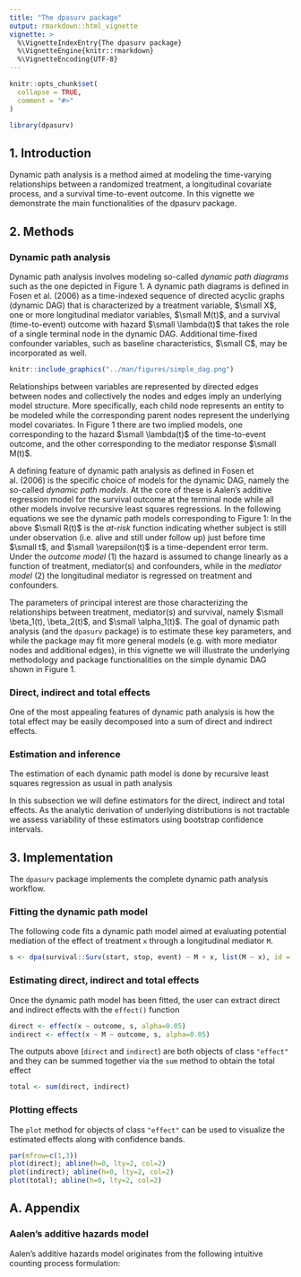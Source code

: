 ```yaml
---
title: "The dpasurv package"
output: rmarkdown::html_vignette
vignette: >
  %\VignetteIndexEntry{The dpasurv package}
  %\VignetteEngine{knitr::rmarkdown}
  %\VignetteEncoding{UTF-8}
---
```


<style>
.main-container {
  max-width: unset;
}
</style>

```r
knitr::opts_chunk$set(
  collapse = TRUE,
  comment = "#>"
)
```

```r
library(dpasurv)
```

## 1. Introduction

Dynamic path analysis is a method aimed at modeling the time-varying relationships between a randomized treatment, a longitudinal covariate process, and a survival time-to-event outcome. In this vignette we demonstrate the main functionalities of the dpasurv package.


## 2. Methods 

### Dynamic path analysis

Dynamic path analysis involves modeling so-called *dynamic path diagrams* such as the one depicted in Figure 1. A dynamic path diagrams is defined in Fosen et al. (2006) as a time-indexed sequence of directed acyclic graphs (dynamic DAG) that is characterized by a treatment variable, $\small X$, one or more longitudinal mediator variables, $\small M(t)$, and a survival (time-to-event) outcome with hazard $\small \lambda(t)$ that takes the role of a single terminal node in the dynamic DAG. Additional time-fixed confounder variables, such as baseline characteristics, $\small C$, may be incorporated as well. 
```r
knitr::include_graphics("../man/figures/simple_dag.png")
```
Relationships between variables are represented by directed edges between nodes and collectively the nodes and edges imply an underlying model structure. More specifically, each child node represents an entity to be modeled while the corresponding parent nodes represent the underlying model covariates. In Figure 1 there are two implied models, one corresponding to the hazard $\small \lambda(t)$ of the time-to-event outcome, and the other corresponding to the mediator response $\small M(t)$.

A defining feature of dynamic path analysis as defined in Fosen et al. (2006) is the specific choice of models for the dynamic DAG, namely the so-called *dynamic path models*. At the core of these is Aalen's additive regression model for the survival outcome at the terminal node while all other models involve recursive least squares regressions. In the following equations we see the dynamic path models corresponding to Figure 1:
\begin{align}
\lambda(t) &= R(t) \cdot \left\{\beta_0(t) + \beta_1(t) X + \beta_2(t) M(t) + C\gamma \right\},  \tag{1} \\
M(t) &= \alpha_0(t) + \alpha_1(t) X + C\gamma + \varepsilon(t).  \tag{2}
\end{align}
In the above $\small R(t)$ is the *at-risk* function indicating whether subject is still under observation (i.e. alive and still under follow up) just before time $\small t$, and $\small \varepsilon(t)$ is a time-dependent error term. Under the *outcome model* (1) the hazard is assumed to change linearly as a function of treatment, mediator(s) and confounders, while in the *mediator model* (2) the longitudinal mediator is regressed on treatment and confounders.

The parameters of principal interest are those characterizing the relationships between treatment, mediator(s) and survival, namely $\small \beta_1(t), \beta_2(t)$, and $\small \alpha_1(t)$. The goal of dynamic path analysis (and the `dpasurv` package) is to estimate these key parameters, and while the package may fit more general models (e.g. with more mediator nodes and additional edges), in this vignette we will illustrate the underlying methodology and package functionalities on the simple dynamic DAG shown in Figure 1.

### Direct, indirect and total effects

One of the most appealing features of dynamic path analysis is how the total effect may be easily decomposed into a sum of direct and indirect effects.

### Estimation and inference

The estimation of each dynamic path model is done by recursive least squares regression as usual in path analysis

In this subsection we will define estimators for the direct, indirect and total effects. As the analytic derivation of underlying distributions is not tractable we assess variability of these estimators using bootstrap confidence intervals.

## 3. Implementation

The `dpasurv` package implements the complete dynamic path analysis workflow. 

### Fitting the dynamic path model

The following code fits a dynamic path model aimed at evaluating potential mediation of the effect of treatment `x` through a longitudinal mediator `M`.
```r
s <- dpa(survival::Surv(start, stop, event) ~ M + x, list(M ~ x), id = "subject", data = simdata, boot.n = 100)
```

### Estimating direct, indirect and total effects

Once the dynamic path model has been fitted, the user can extract direct and indirect effects with the `effect()` function
```r
direct <- effect(x ~ outcome, s, alpha=0.05)
indirect <- effect(x ~ M ~ outcome, s, alpha=0.05)
```
The outputs above (`direct` and `indirect`) are both objects of class `"effect"` and they can be summed together via the `sum` method to obtain the total effect
```r
total <- sum(direct, indirect)
```
### Plotting effects

The `plot` method for objects of class `"effect"` can be used to visualize the estimated effects along with confidence bands.
```r
par(mfrow=c(1,3))
plot(direct); abline(h=0, lty=2, col=2)
plot(indirect); abline(h=0, lty=2, col=2)
plot(total); abline(h=0, lty=2, col=2)
```


## A. Appendix  

### Aalen's additive hazards model

Aalen's additive hazards model originates from the following intuitive counting process formulation:
\begin{equation}
dN(t) = R(t) \cdot \left\{\beta_0(t) + \beta_1(t) X + \beta_2(t) M(t)\right\} + dW(t)
\end{equation}
